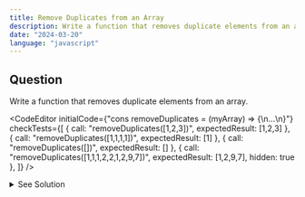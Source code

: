 ```yaml
---
title: Remove Duplicates from an Array
description: Write a function that removes duplicate elements from an array.
date: "2024-03-20"
language: "javascript"
---
```


## Question
Write a function that removes duplicate elements from an array.

<CodeEditor 
    initialCode={"cons removeDuplicates = (myArray) => {\n...\n}"}
    checkTests={[
        {
        call: "removeDuplicates([1,2,3])",
        expectedResult: [1,2,3]
        },
        {
        call: "removeDuplicates([1,1,1,1])",
        expectedResult: [1]
        },
        {
           call: "removeDuplicates([])",
           expectedResult: []
        },
        {
        call: "removeDuplicates([1,1,1,2,2,1,2,9,7])",
        expectedResult: [1,2,9,7],
        hidden: true
        },
        ]}
/>

<details>
  <summary>See Solution</summary>

```js
const removeDuplicates = (myArray) => {
   return Array.from(new Set(myArray))
}
```

### Explanation
- We use the `Set` object to store unique values of any type.
- We then convert the `Set` object to an array using the `Array.from` method.


## Complexity Analysis
The time complexity for this solution is O(n) where n is the length of the input array.

## Alternative
### For loop
```ts
function removeDuplicates(myArray) {
      let uniqueArray = [];
      for (let i = 0; i < myArray.length; i++) {
         if (uniqueArray.indexOf(myArray[i]) === -1) {
               uniqueArray.push(myArray[i]);
         }
      }
      return uniqueArray;
}
```

### Spreading
```ts
function removeDuplicates(myArray) {
    return [...new Set(myArray)];
}
```

</details>